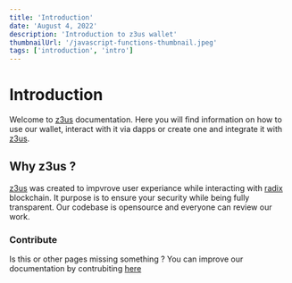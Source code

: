 ```yaml
---
title: 'Introduction'
date: 'August 4, 2022'
description: 'Introduction to z3us wallet'
thumbnailUrl: '/javascript-functions-thumbnail.jpeg'
tags: ['introduction', 'intro']
---
```


# Introduction

Welcome to [z3us](https://z3us.com) documentation. Here you will find information on how to use our wallet, interact with it via dapps or create one and integrate it with [z3us](https://z3us.com).

## Why z3us ?

[z3us](https://z3us.com) was created to impvrove user experiance while interacting with [radix](https://www.radixdlt.com/) blockchain. It purpose is to ensure your security while being fully transparent. Our codebase is opensource and everyone can review our work.

### Contribute

Is this or other pages missing something ? You can improve our documentation by contrubiting [here](https://github.com/z3us-technologies/z3us/tree/master/apps/website/docs)
